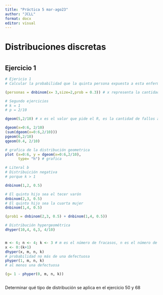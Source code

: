 ```yaml
---
title: "Práctica 5 mar-ago23"
author: "JCLL"
format: docx
editor: visual
---
```


# **Distribuciones discretas**

# 

## Ejercicio 1

```r
# Ejericio 1 
# Calcular la probabilidad que la quinta persona expuesta a esta enfermedad sea la segunda en contraerla.

(personas = dnbinom(x= 3,size=2,prob = 0.3)) # x representa la cantidad de fracasos que se tiene en el experimento, size = representa cantidad de éxitos
```

```r
# Segundo ejercicios
# k = 1 
# p = 2/10

dgeom(5,2/10) # x es el valor que pide el R, es la cantidad de fallos antes de encontrar el primer éxito

dgeom(x=0:6, 2/10)
(sum(dgeom(x=0:6,2/10)))
pgeom(6,2/10)
qgeom(0.4, 2/10)

# grafica de la distribución geometrica
plot (x=0:6, y = dgeom(x=0:6,2/10),
      type= "h") # grafica 

```

```r
# Literal b
# Distribuición negativa 
# porque k > 1

dnbinom(1,2, 0.5)

# El quinto hijo sea el tecer varón 
dnbinom(2,3, 0.5)
# El quinto hijo sea la cuarta mujer 
dnbinom(1,4, 0.5)

(prob1 = dnbinom(2,3, 0.5) + dnbinom(1,4, 0.5))
```

```r
# Distribución hypergeométrica
dhyper(10,4, 6,3, 4/10)


m <- 6; n <- 4; k <- 3 # m es el número de fracasos, n es el número de éxito, y k es la muestra aleatoria
x <- 0:(k+1)
dhyper(x, m, n, k)
# probabilidad no más de una defectuosa
phyper(1, m, n, k)
# al menos una defectuosa 

(g= 1 - phyper(0, m, n, k))



```

Determinar qué tipo de distribución se aplica en el ejercicio 50 y 68
